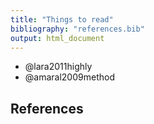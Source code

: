 ```yaml
---
title: "Things to read"
bibliography: "references.bib"
output: html_document
---
```


* @lara2011highly
* @amaral2009method

## References